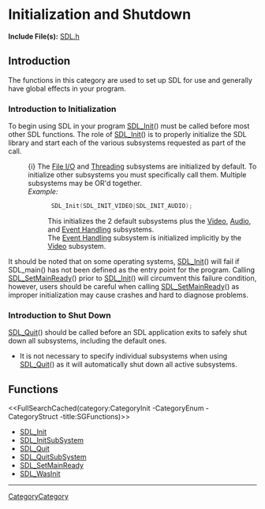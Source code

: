 = Initialization and Shutdown =
'''Include File(s):''' [https://github.com/libsdl-org/SDL/blob/SDL2/include/SDL.h SDL.h]


== Introduction ==
The functions in this category are used to set up SDL for use and generally have global effects in your program.

=== Introduction to Initialization ===
To begin using SDL in your program [[SDL_Init]]() must be called before most other SDL functions.  The role of [[SDL_Init]]() is to properly initialize the SDL library and start each of the various subsystems requested as part of the call.

: {i} The [[CategoryIO|File I/O]] and [[CategoryThread|Threading]] subsystems are initialized by default.  To initialize other subsystems you must specifically call them.  Multiple subsystems may be OR'd together.
: ''Example:''
:: <syntaxhighlight lang="c"> SDL_Init(SDL_INIT_VIDEO|SDL_INIT_AUDIO); </syntaxhighlight>
:: This initializes the 2 default subsystems plus the [[CategoryVideo|Video]], [[CategoryAudio|Audio]], and [[CategoryEvents|Event Handling]] subsystems.
:: The [[CategoryEvents|Event Handling]] subsystem is initialized implicitly by the [[CategoryVideo|Video]] subsystem.
::

It should be noted that on some operating systems, [[SDL_Init]]() will fail if SDL_main() has not been defined as the entry point for the program.  Calling [[SDL_SetMainReady]]() prior to [[SDL_Init]]() will circumvent this failure condition, however, users should be careful when calling [[SDL_SetMainReady]]() as improper initialization may cause crashes and hard to diagnose problems.

=== Introduction to Shut Down ===
[[SDL_Quit]]() should be called before an SDL application exits to safely shut down all subsystems, including the default ones.

* It is not necessary to specify individual subsystems when using [[SDL_Quit]]() as it will automatically shut down all active subsystems.

<!-- #Remove this line and the ## in front of the following if they become relevant to this category to activate them. -->
<!-- #== Enumerations == -->
<!-- #<<FullSearchCached(category:CategoryEnum CategoryInit -title:SGEnumerations)>> -->
<!-- #== Structures == -->
<!-- #<<FullSearchCached(category:CategoryStruct CategoryInit -title:SGStructures)>> -->
== Functions ==
<<FullSearchCached(category:CategoryInit -CategoryEnum -CategoryStruct -title:SGFunctions)>>

<!-- BEGIN CATEGORY LIST -->
* [[SDL_Init]]
* [[SDL_InitSubSystem]]
* [[SDL_Quit]]
* [[SDL_QuitSubSystem]]
* [[SDL_SetMainReady]]
* [[SDL_WasInit]]
<!-- END CATEGORY LIST -->
----
[[CategoryCategory]]
